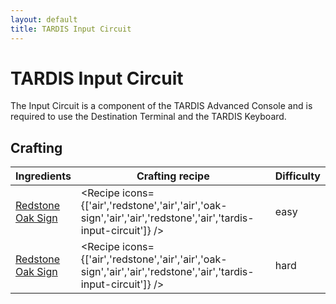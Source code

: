 ```yaml
---
layout: default
title: TARDIS Input Circuit
---
```



TARDIS Input Circuit
===================

The Input Circuit is a component of the TARDIS Advanced Console and is required to use the Destination Terminal and the TARDIS Keyboard.

## Crafting

| Ingredients | Crafting recipe | Difficulty |
| ----------- | --------------- | ------------- |
| [Redstone](https://minecraft.wiki/w/Redstone)<br/>[Oak Sign](https://minecraft.wiki/w/Oak_Sign) | <Recipe icons={['air','redstone','air','air','oak-sign','air','air','redstone','air','tardis-input-circuit']} /> | easy |
| [Redstone](https://minecraft.wiki/w/Redstone)<br/>[Oak Sign](https://minecraft.wiki/w/Oak_Sign) | <Recipe icons={['air','redstone','air','air','oak-sign','air','air','redstone','air','tardis-input-circuit']} /> | hard |

